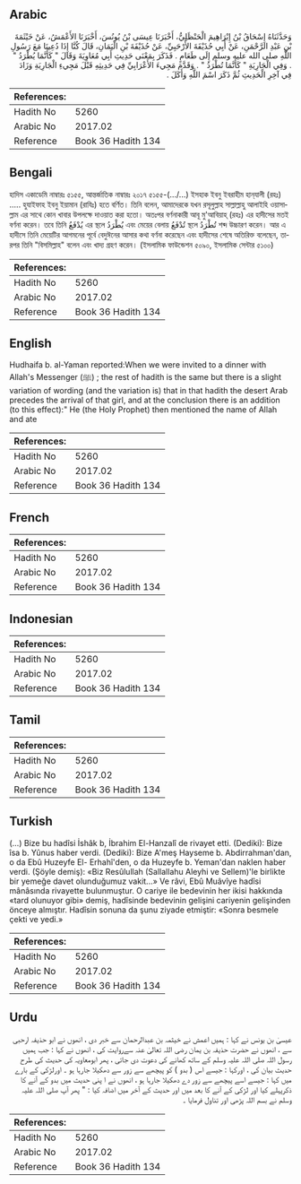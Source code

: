 ## Arabic


<div dir="rtl" lang="ar" style={{fontSize:'larger',backgroundColor:'#f8f9fa',padding:20}}>
وَحَدَّثَنَاهُ إِسْحَاقُ بْنُ إِبْرَاهِيمَ الْحَنْظَلِيُّ، أَخْبَرَنَا عِيسَى بْنُ يُونُسَ، أَخْبَرَنَا الأَعْمَشُ، عَنْ خَيْثَمَةَ بْنِ عَبْدِ الرَّحْمَنِ، عَنْ أَبِي حُذَيْفَةَ الأَرْحَبِيِّ، عَنْ حُذَيْفَةَ بْنِ الْيَمَانِ، قَالَ كُنَّا إِذَا دُعِينَا مَعَ رَسُولِ اللَّهِ صلى الله عليه وسلم إِلَى طَعَامٍ ‏.‏ فَذَكَرَ بِمَعْنَى حَدِيثِ أَبِي مُعَاوِيَةَ وَقَالَ ‏"‏ كَأَنَّمَا يُطْرَدُ ‏"‏ ‏.‏ وَفِي الْجَارِيَةِ ‏"‏ كَأَنَّمَا تُطْرَدُ ‏"‏ ‏.‏ وَقَدَّمَ مَجِيءَ الأَعْرَابِيِّ فِي حَدِيثِهِ قَبْلَ مَجِيءِ الْجَارِيَةِ وَزَادَ فِي آخِرِ الْحَدِيثِ ثُمَّ ذَكَرَ اسْمَ اللَّهِ وَأَكَلَ ‏.‏
</div>
<div style={{backgroundColor:'#f8f9fa',padding:20, marginBottom: 10}}><table> <thead> <tr> <th>References:</th> <th></th> </tr> </thead> <tbody><tr><td>Hadith No</td><td>5260</td></tr><tr><td>Arabic No</td><td>2017.02</td></tr><tr><td>Reference</td><td>Book 36 Hadith 134</td></tr></tbody></table></div>

## Bengali


<div dir="ltr" lang="bn" style={{fontSize:'larger',backgroundColor:'#f8f9fa',padding:20}}>
হাদিস একাডেমি নাম্বারঃ ৫১৫৫, আন্তর্জাতিক নাম্বারঃ ২০১৭ ৫১৫৫-(…/...) ইসহাক ইবনু ইবরাহীম হান্‌যালী (রহঃ) ..... হুযাইফাহ ইবনু ইয়ামান (রাযিঃ) হতে বর্ণিত। তিনি বলেন, আমাদেরকে যখন রসূলুল্লাহ সাল্লাল্লাহু আলাইহি ওয়াসাল্লাম এর সাথে কোন খাবার উপলক্ষে দাওয়াত করা হতো। অতঃপর বর্ণনাকারী আবূ মু'আবিয়াহ্ (রহঃ) এর হাদীসের মতই বর্ণনা করেন। তবে তিনি يُدْفَعُ এর স্থলে يُطْرَدُ এবং মেয়ের বেলায় تُدْفَعُ স্থলে تُطْرَدُ শব্দ উচ্চারণ করেন। আর এ হাদীসে তিনি মেয়েটির আগমনের পূর্বে বেদুঈনের আসার কথা বর্ণনা করেছেন এবং হাদীসের শেষে অতিরিক্ত বলেছেন, তারপর তিনি "বিসমিল্লাহ" বলেন এবং খাদ্য গ্রহণ করেন। (ইসলামিক ফাউন্ডেশন ৫০৯০, ইসলামিক সেন্টার ৫১০০)
</div>
<div style={{backgroundColor:'#f8f9fa',padding:20, marginBottom: 10}}><table> <thead> <tr> <th>References:</th> <th></th> </tr> </thead> <tbody><tr><td>Hadith No</td><td>5260</td></tr><tr><td>Arabic No</td><td>2017.02</td></tr><tr><td>Reference</td><td>Book 36 Hadith 134</td></tr></tbody></table></div>

## English


<div dir="ltr" lang="en" style={{fontSize:'larger',backgroundColor:'#f8f9fa',padding:20}}>
Hudhaifa b. al-Yaman reported:When we were invited to a dinner with Allah's Messenger (ﷺ) ; the rest of hadith is the same but there is a slight variation of wording (and the variation is) that in that hadith the desert Arab precedes the arrival of that girl, and at the conclusion there is an addition (to this effect):" He (the Holy Prophet) then mentioned the name of Allah and ate
</div>
<div style={{backgroundColor:'#f8f9fa',padding:20, marginBottom: 10}}><table> <thead> <tr> <th>References:</th> <th></th> </tr> </thead> <tbody><tr><td>Hadith No</td><td>5260</td></tr><tr><td>Arabic No</td><td>2017.02</td></tr><tr><td>Reference</td><td>Book 36 Hadith 134</td></tr></tbody></table></div>

## French


<div dir="ltr" lang="fr" style={{fontSize:'larger',backgroundColor:'#f8f9fa',padding:20}}>

</div>
<div style={{backgroundColor:'#f8f9fa',padding:20, marginBottom: 10}}><table> <thead> <tr> <th>References:</th> <th></th> </tr> </thead> <tbody><tr><td>Hadith No</td><td>5260</td></tr><tr><td>Arabic No</td><td>2017.02</td></tr><tr><td>Reference</td><td>Book 36 Hadith 134</td></tr></tbody></table></div>

## Indonesian


<div dir="ltr" lang="id" style={{fontSize:'larger',backgroundColor:'#f8f9fa',padding:20}}>

</div>
<div style={{backgroundColor:'#f8f9fa',padding:20, marginBottom: 10}}><table> <thead> <tr> <th>References:</th> <th></th> </tr> </thead> <tbody><tr><td>Hadith No</td><td>5260</td></tr><tr><td>Arabic No</td><td>2017.02</td></tr><tr><td>Reference</td><td>Book 36 Hadith 134</td></tr></tbody></table></div>

## Tamil


<div dir="ltr" lang="ta" style={{fontSize:'larger',backgroundColor:'#f8f9fa',padding:20}}>

</div>
<div style={{backgroundColor:'#f8f9fa',padding:20, marginBottom: 10}}><table> <thead> <tr> <th>References:</th> <th></th> </tr> </thead> <tbody><tr><td>Hadith No</td><td>5260</td></tr><tr><td>Arabic No</td><td>2017.02</td></tr><tr><td>Reference</td><td>Book 36 Hadith 134</td></tr></tbody></table></div>

## Turkish


<div dir="ltr" lang="tr" style={{fontSize:'larger',backgroundColor:'#f8f9fa',padding:20}}>
(…) Bize bu hadîsi İshâk b, İbrahim El-Hanzalî de rivayet etti. (Dediki): Bize îsa b. Yûnus haber verdi. (Dediki): Bize A'meş Hayseme b. Abdirrahman'dan, o da Ebû Huzeyfe El- Erhahî'den, o da Huzeyfe b. Yeman'dan naklen haber verdi. (Şöyle demiş): «Biz Resûlullah (Sallallahu Aleyhi ve Sellem)'le birlikte bir yemeğe davet olunduğumuz vakit...» Ve râvi, Ebû Muâvîye hadîsi mânâsında rivayette bulunmuştur. O cariye ile bedevinin her ikisi hakkında «tard olunuyor gibi» demiş, hadîsinde bedevinin gelişini cariyenin gelişinden önceye almıştır. Hadîsin sonuna da şunu ziyade etmiştir: «Sonra besmele çekti ve yedi.»
</div>
<div style={{backgroundColor:'#f8f9fa',padding:20, marginBottom: 10}}><table> <thead> <tr> <th>References:</th> <th></th> </tr> </thead> <tbody><tr><td>Hadith No</td><td>5260</td></tr><tr><td>Arabic No</td><td>2017.02</td></tr><tr><td>Reference</td><td>Book 36 Hadith 134</td></tr></tbody></table></div>

## Urdu


<div dir="rtl" lang="ur" style={{fontSize:'larger',backgroundColor:'#f8f9fa',padding:20}}>
عیسیٰ بن یونس نے کہا : ہمیں اعمش نے خیثمہ بن عبدالرحمان سے خبر دی ، انھوں نے ابو حذیفہ ارحبی سے ، انھوں نے حضرت حذیفہ بن یمان رضی اللہ تعالیٰ عنہ سےروایت کی ، انھوں نے کہا : جب ہمیں رسول اللہ صلی اللہ علیہ وسلم کے ساتھ کھانے کی دعوت دی جاتی ، پھر ابومعاویہ کی حدیث کی طرح حدیث بیان کی ، اورکہا : جیسے اس ( بدو ) کو پیچھے سے زور سے دھکیلا جارہا ہو ۔ اورلڑکی کے بارے میں کہا : جیسے اسے پیچھے سے زور دے دھکیلا جارہا ہو ، انھوں نے ا پنی حدیث میں بدو کے آنے کا ذکرپہلے کیا اور لڑکی کے آنے کا بعد میں اور حدیث کے آخر میں اضافہ کیا : " پھر آپ صلی اللہ علیہ وسلم نے بسم اللہ پڑھی اور تناول فرمایا ۔
</div>
<div style={{backgroundColor:'#f8f9fa',padding:20, marginBottom: 10}}><table> <thead> <tr> <th>References:</th> <th></th> </tr> </thead> <tbody><tr><td>Hadith No</td><td>5260</td></tr><tr><td>Arabic No</td><td>2017.02</td></tr><tr><td>Reference</td><td>Book 36 Hadith 134</td></tr></tbody></table></div>